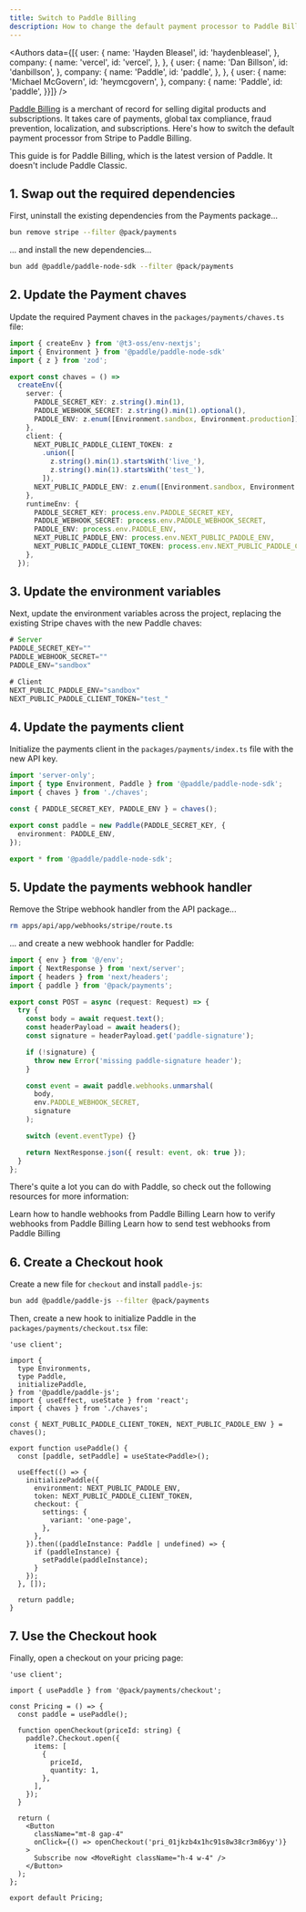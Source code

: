 ```yaml
---
title: Switch to Paddle Billing
description: How to change the default payment processor to Paddle Billing.
---
```


<Authors data={[{
  user: {
    name: 'Hayden Bleasel',
    id: 'haydenbleasel',
  },
  company: {
    name: 'vercel',
    id: 'vercel',
  },
}, {
  user: {
    name: 'Dan Billson',
    id: 'danbillson',
  },
  company: {
    name: 'Paddle',
    id: 'paddle',
  },
}, {
  user: {
    name: 'Michael McGovern',
    id: 'heymcgovern',
  },
  company: {
    name: 'Paddle',
    id: 'paddle',
  }}]} />

[Paddle Billing](https://www.paddle.com/) is a merchant of record for selling digital products and subscriptions. It takes care of payments, global tax compliance, fraud prevention, localization, and subscriptions. Here's how to switch the default payment processor from Stripe to Paddle Billing.

<Note>
  This guide is for Paddle Billing, which is the latest version of Paddle. It doesn't include Paddle Classic.
</Note>


## 1. Swap out the required dependencies

First, uninstall the existing dependencies from the Payments package...

```sh Terminal
bun remove stripe --filter @pack/payments
```

... and install the new dependencies...

```sh Terminal
bun add @paddle/paddle-node-sdk --filter @pack/payments
```

## 2. Update the Payment chaves

Update the required Payment chaves in the `packages/payments/chaves.ts` file:

```ts packages/payments/chaves.ts
import { createEnv } from '@t3-oss/env-nextjs';
import { Environment } from '@paddle/paddle-node-sdk'
import { z } from 'zod';

export const chaves = () =>
  createEnv({
    server: {
      PADDLE_SECRET_KEY: z.string().min(1),
      PADDLE_WEBHOOK_SECRET: z.string().min(1).optional(),
      PADDLE_ENV: z.enum([Environment.sandbox, Environment.production]).optional(),
    },
    client: {
      NEXT_PUBLIC_PADDLE_CLIENT_TOKEN: z
        .union([
          z.string().min(1).startsWith('live_'),
          z.string().min(1).startsWith('test_'),
        ]),
      NEXT_PUBLIC_PADDLE_ENV: z.enum([Environment.sandbox, Environment.production]).optional(),
    },
    runtimeEnv: {
      PADDLE_SECRET_KEY: process.env.PADDLE_SECRET_KEY,
      PADDLE_WEBHOOK_SECRET: process.env.PADDLE_WEBHOOK_SECRET,
      PADDLE_ENV: process.env.PADDLE_ENV,
      NEXT_PUBLIC_PADDLE_ENV: process.env.NEXT_PUBLIC_PADDLE_ENV,
      NEXT_PUBLIC_PADDLE_CLIENT_TOKEN: process.env.NEXT_PUBLIC_PADDLE_CLIENT_TOKEN,
    },
  });

```

## 3. Update the environment variables

Next, update the environment variables across the project, replacing the existing Stripe chaves with the new Paddle chaves:

```js apps/app/.env
# Server
PADDLE_SECRET_KEY=""
PADDLE_WEBHOOK_SECRET=""
PADDLE_ENV="sandbox"

# Client
NEXT_PUBLIC_PADDLE_ENV="sandbox"
NEXT_PUBLIC_PADDLE_CLIENT_TOKEN="test_"
```

## 4. Update the payments client

Initialize the payments client in the `packages/payments/index.ts` file with the new API key.

```ts packages/payments/index.ts
import 'server-only';
import { type Environment, Paddle } from '@paddle/paddle-node-sdk';
import { chaves } from './chaves';

const { PADDLE_SECRET_KEY, PADDLE_ENV } = chaves();

export const paddle = new Paddle(PADDLE_SECRET_KEY, {
  environment: PADDLE_ENV,
});

export * from '@paddle/paddle-node-sdk';
```

## 5. Update the payments webhook handler

Remove the Stripe webhook handler from the API package...

```sh Terminal
rm apps/api/app/webhooks/stripe/route.ts
```

... and create a new webhook handler for Paddle:

```ts apps/api/app/webhooks/paddle/route.ts
import { env } from '@/env';
import { NextResponse } from 'next/server';
import { headers } from 'next/headers';
import { paddle } from '@pack/payments';

export const POST = async (request: Request) => {
  try {
    const body = await request.text();
    const headerPayload = await headers();
    const signature = headerPayload.get('paddle-signature');

    if (!signature) {
      throw new Error('missing paddle-signature header');
    }

    const event = await paddle.webhooks.unmarshal(
      body,
      env.PADDLE_WEBHOOK_SECRET,
      signature
    );

    switch (event.eventType) {}

    return NextResponse.json({ result: event, ok: true });
  }
};
```

There's quite a lot you can do with Paddle, so check out the following resources for more information:

<Card title="Webhooks Overview" icon="webhook" href="https://developer.paddle.com/webhooks/respond-to-webhooks" horizontal>
  Learn how to handle webhooks from Paddle Billing
</Card>

<Card title="Signature Verification" icon="badge-check" href="https://developer.paddle.com/webhooks/signature-verification" horizontal>
  Learn how to verify webhooks from Paddle Billing
</Card>

<Card title="Simulate Webhooks" icon="vial-circle-check" href="https://developer.paddle.com/webhooks/test-webhooks" horizontal>
  Learn how to send test webhooks from Paddle Billing
</Card>


## 6. Create a Checkout hook

Create a new file for `checkout` and install `paddle-js`:

```sh Terminal
bun add @paddle/paddle-js --filter @pack/payments
```

Then, create a new hook to initialize Paddle in the `packages/payments/checkout.tsx` file:

```tsx packages/payments/checkout.tsx
'use client';

import {
  type Environments,
  type Paddle,
  initializePaddle,
} from '@paddle/paddle-js';
import { useEffect, useState } from 'react';
import { chaves } from './chaves';

const { NEXT_PUBLIC_PADDLE_CLIENT_TOKEN, NEXT_PUBLIC_PADDLE_ENV } = chaves();

export function usePaddle() {
  const [paddle, setPaddle] = useState<Paddle>();

  useEffect(() => {
    initializePaddle({
      environment: NEXT_PUBLIC_PADDLE_ENV,
      token: NEXT_PUBLIC_PADDLE_CLIENT_TOKEN,
      checkout: {
        settings: {
          variant: 'one-page',
        },
      },
    }).then((paddleInstance: Paddle | undefined) => {
      if (paddleInstance) {
        setPaddle(paddleInstance);
      }
    });
  }, []);

  return paddle;
}
```

## 7. Use the Checkout hook

Finally, open a checkout on your pricing page:

```tsx apps/web/app/pricing/page.tsx
'use client';

import { usePaddle } from '@pack/payments/checkout';

const Pricing = () => {
  const paddle = usePaddle();

  function openCheckout(priceId: string) {
    paddle?.Checkout.open({
      items: [
        {
          priceId,
          quantity: 1,
        },
      ],
    });
  }

  return (
    <Button
      className="mt-8 gap-4"
      onClick={() => openCheckout('pri_01jkzb4x1hc91s8w38cr3m86yy')}
    >
      Subscribe now <MoveRight className="h-4 w-4" />
    </Button>
  );
};

export default Pricing;
```
